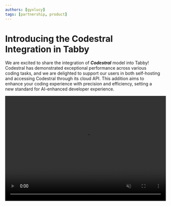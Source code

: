 ```yaml
---
authors: [gyxlucy]
tags: [partnership, product]
---
```



# Introducing the Codestral Integration in Tabby

We are excited to share the integration of ***Codestral*** model into Tabby! Codestral has demonstrated exceptional performance across various coding tasks, and we are delighted to support our users in both self-hosting and accessing Codestral through its cloud API. This addition aims to enhance your coding experience with precision and efficiency, setting a new standard for AI-enhanced developer experience.

<video autoplay muted controls width="520" height="340" src={CodestralVideoUrl} type="video/mp4"/>


## What's great about Codestral?

Compared to other coding LLMs, Codestral stands out with its single model that supports both instruction-following and fill-in-the-middle compatibility. This is achieved by fine-tuning the base model on two data sets simultaneously. This dual fine-tuning strategy allows the same model to perform excellently in both code completion and conversational tasks, greatly simplifying the model deployment stack. This highlights an important direction we're extremely excited about from an application perspective, especially in on-prem/byoc use cases.

Besides, Codestral is trained on a diverse dataset of **80+ programming languages**, ensuring a high-quality experience for developers working with a wide range of languages.


## Get started with Codestral in Tabby

### Self-hosting Codestral

Codestral-22B is available for both Tabby completion and chat models [link](https://tabby.tabbyml.com/docs/models/). Please follow [Tabby Installation](https://tabby.tabbyml.com/docs/quick-start/installation/) to host Tabby and set `--model Codestral-22B --chat-model Codestral-22B`.

### Access via Mistal AI API

Tabby also supports connecting to Mistral's API Platform. To use Codestral via Mistral's API, you need to first sign up for an API key from [Mistral AI](https://mistral.ai/). Then in Tabby, set your model configuration as below in `~/.tabby/config.toml` file ([see more](https://tabby.tabbyml.com/docs/administration/model/#mistral--codestral)).

![Codestral API in Tabby](./codestral_api.jpeg)




